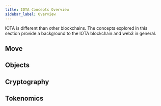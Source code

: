 ```yaml
---
title: IOTA Concepts Overview
sidebar_label: Overview
---
```


IOTA is different than other blockchains. The concepts explored in this section provide a background to the IOTA blockchain and web3 in general.

## Move

<Cards>
<Card title="Move overview" href="/developer/iota-101/iota-move-concepts"/>
<Card title="Patterns" href="developer/iota-101/iota-move-concepts/patterns"/>
<Card title="Package upgrades" href="developer/iota-101/iota-move-concepts/packages/upgrade">
</Card>
</Cards>

## Objects

<Cards>
<Card title="Object Model" href="about-iota/object-model"/>
<Card title="Dynamic Fields" href="about-iota/dynamic-fields"/>
<Card title="Transfer to Object" href="about-iota/transfers/transfer-to-object"/>
</Cards>

## Cryptography

<Cards>
<Card title="zkLogin" href="about-iota/cryptography/zklogin"/>
<Card title="Transaction authentication" href="about-iota/cryptography/transaction-auth"/>
</Cards>

## Tokenomics

<Cards>
<Card title="IOTA token" href="about-iota/tokenomics/iota-coin" />
<Card title="Gas in IOTA" href="about-iota/tokenomics/gas-in-iota" />
<Card title="Storage fund" href="about-iota/tokenomics/storage-fund" />
</Cards>
